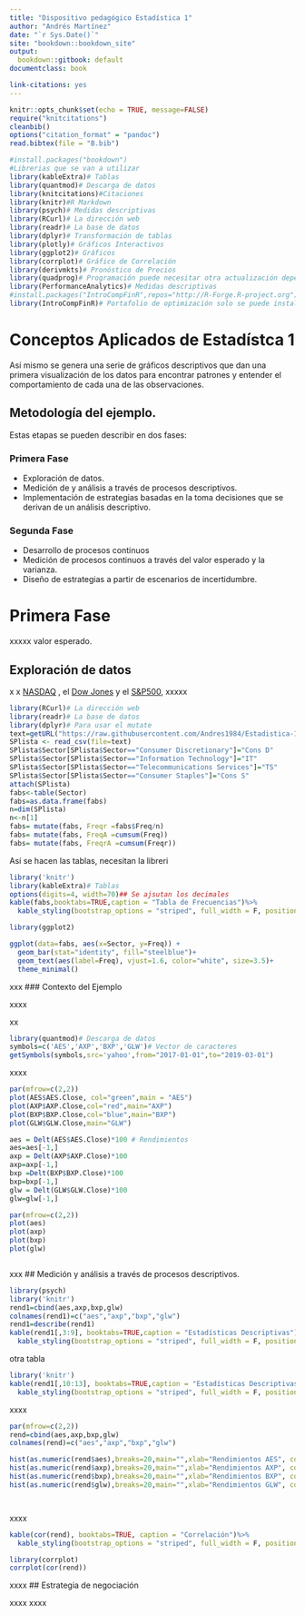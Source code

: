 ```yaml
---
title: "Dispositivo pedagógico Estadística 1"
author: "Andrés Martínez"
date: "`r Sys.Date()`"
site: "bookdown::bookdown_site"
output:
  bookdown::gitbook: default
documentclass: book

link-citations: yes
---
```


```r
knitr::opts_chunk$set(echo = TRUE, message=FALSE)
require("knitcitations")
cleanbib()
options("citation_format" = "pandoc")
read.bibtex(file = "B.bib")

```


```r
#install.packages("bookdown")
#Librerias que se van a utilizar
library(kableExtra)# Tablas
library(quantmod)# Descarga de datos
library(knitcitations)#Citaciones
library(knitr)#R Markdown
library(psych)# Medidas descriptivas
library(RCurl)# La dirección web
library(readr)# La base de datos
library(dplyr)# Transformación de tablas
library(plotly)# Gráficos Interactivos
library(ggplot2)# Gráficos 
library(corrplot)# Gráfico de Correlación
library(derivmkts)# Pronóstico de Precios
library(quadprog)# Programación puede necesitar otra actualización dependiendo de la versión del R
library(PerformanceAnalytics)# Medidas descriptivas
#install.packages("IntroCompFinR",repos="http://R-Forge.R-project.org")
library(IntroCompFinR)# Portafolio de optimización solo se puede instalar con el link descrito arriba

```


# Conceptos Aplicados de Estadístca 1




Así mismo se genera una serie de gráficos descriptivos que dan una primera visualización de los datos para encontrar patrones y entender el comportamiento de cada una de las observaciones.


## Metodología del ejemplo.



Estas  etapas se pueden describir en dos fases:

### Primera Fase


* Exploración de datos.
* Medición de y análisis a través de procesos descriptivos.
* Implementación de estrategias basadas en la toma decisiones que se derivan de un análisis descriptivo.

### Segunda Fase




* Desarrollo de procesos continuos
* Medición de procesos continuos a través del valor esperado y la
varianza.
* Diseño de estrategias a partir de escenarios de incertidumbre.



# Primera Fase

xxxxx valor esperado.

## Exploración de datos

x x [NASDAQ](https://www.nasdaq.com) , el [Dow Jones](https://www.dowjones.com) y el [S&P500](https://espanol.spindices.com/indices/equity/sp-500), xxxxx



```r

library(RCurl)# La dirección web
library(readr)# La base de datos
library(dplyr)# Para usar el mutate
text=getURL("https://raw.githubusercontent.com/Andres1984/Estadistica-1/master/SPlista.txt")
SPlista <- read_csv(file=text)
SPlista$Sector[SPlista$Sector=="Consumer Discretionary"]="Cons D"
SPlista$Sector[SPlista$Sector=="Information Technology"]="IT"
SPlista$Sector[SPlista$Sector=="Telecommunications Services"]="TS"
SPlista$Sector[SPlista$Sector=="Consumer Staples"]="Cons S"
attach(SPlista)
fabs<-table(Sector)
fabs=as.data.frame(fabs)
n=dim(SPlista)
n<-n[1]
fabs= mutate(fabs, Freqr =fabs$Freq/n)
fabs= mutate(fabs, FreqA =cumsum(Freq))
fabs= mutate(fabs, FreqrA =cumsum(Freqr))


```

Así se hacen las tablas, necesitan la libreri 


```r
library('knitr')
library(kableExtra)# Tablas
options(digits=4, width=70)## Se ajsutan los decimales
kable(fabs,booktabs=TRUE,caption = "Tabla de Frecuencias")%>%
  kable_styling(bootstrap_options = "striped", full_width = F, position = "left")

```


```r
library(ggplot2)

ggplot(data=fabs, aes(x=Sector, y=Freq)) +
  geom_bar(stat="identity", fill="steelblue")+
  geom_text(aes(label=Freq), vjust=1.6, color="white", size=3.5)+
  theme_minimal()

```


xxx
### Contexto del Ejemplo

xxxx

xx


```r
library(quantmod)# Descarga de datos
symbols=c('AES','AXP','BXP','GLW')# Vector de caracteres
getSymbols(symbols,src='yahoo',from="2017-01-01",to="2019-03-01")

```


xxxx

```r

par(mfrow=c(2,2))
plot(AES$AES.Close, col="green",main = "AES")
plot(AXP$AXP.Close,col="red",main="AXP")
plot(BXP$BXP.Close,col="blue",main="BXP")
plot(GLW$GLW.Close,main="GLW")


```




```r
aes = Delt(AES$AES.Close)*100 # Rendimientos
aes=aes[-1,]
axp = Delt(AXP$AXP.Close)*100
axp=axp[-1,]
bxp =Delt(BXP$BXP.Close)*100
bxp=bxp[-1,]
glw = Delt(GLW$GLW.Close)*100
glw=glw[-1,]

par(mfrow=c(2,2))
plot(aes)
plot(axp)
plot(bxp)
plot(glw)



```

xxx
## Medición y análisis a través de procesos descriptivos.


```r
library(psych)
library('knitr')
rend1=cbind(aes,axp,bxp,glw)
colnames(rend1)=c("aes","axp","bxp","glw")
rend1=describe(rend1)
kable(rend1[,3:9], booktabs=TRUE,caption = "Estadísticas Descriptivas")%>%
  kable_styling(bootstrap_options = "striped", full_width = F, position = "left")

```
otra tabla
```r
library('knitr')
kable(rend1[,10:13], booktabs=TRUE,caption = "Estadísticas Descriptivas")%>%
  kable_styling(bootstrap_options = "striped", full_width = F, position = "left")
```



xxxx



```r
par(mfrow=c(2,2))
rend=cbind(aes,axp,bxp,glw)
colnames(rend)=c("aes","axp","bxp","glw")

hist(as.numeric(rend$aes),breaks=20,main="",xlab="Rendimientos AES", col="red")
hist(as.numeric(rend$axp),breaks=20,main="",xlab="Rendimientos AXP", col="green")
hist(as.numeric(rend$bxp),breaks=20,main="",xlab="Rendimientos BXP", col="yellow")
hist(as.numeric(rend$glw),breaks=20,main="",xlab="Rendimientos GLW", col="blue")




```


xxxx
```r

kable(cor(rend), booktabs=TRUE, caption = "Correlación")%>%
  kable_styling(bootstrap_options = "striped", full_width = F, position = "left")

```


```r

library(corrplot)
corrplot(cor(rend))
```


xxxx
## Estrategia de negociación

xxxx
\begin{equation}
r_{p}=C*W_{1}*r_{1}+C*W_{2}*r_{2}+C*W_{3}*r_{3}+C*W_{4}*r_{4}
(\#eq:PPP)
\end{equation}
xxxx



